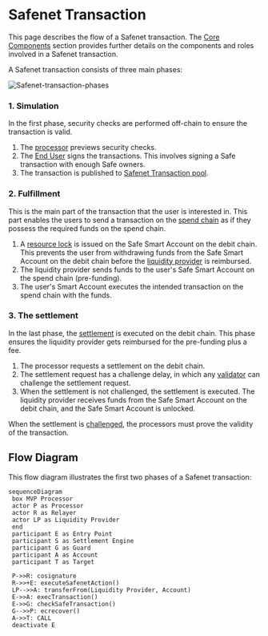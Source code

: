 # Safenet Transaction

This page describes the flow of a Safenet transaction.
The [Core Components](core-components/processor.mdx) section provides further details on the components and roles involved in a Safenet transaction.

A Safenet transaction consists of three main phases:

![Safenet-transaction-phases](../../assets/safenet-transaction-phases.png)

### 1. Simulation

In the first phase, security checks are performed off-chain to ensure the transaction is valid.

1. The [processor](./core-components/processor.mdx) previews security checks.
2. The [End User](./core-components/end-user.mdx) signs the transactions. This involves signing a Safe transaction with enough Safe owners.
3. The transaction is published to [Safenet Transaction pool](./core-components/transaction-service.mdx).

### 2. Fulfillment

This is the main part of the transaction that the user is interested in. This part enables the users to send a transaction on the [spend chain](./chains.mdx) as if they possess the required funds on the spend chain.

1. A [resource lock](./concepts/resource-lock.mdx) is issued on the Safe Smart Account on the debit chain. This prevents the user from withdrawing funds from the Safe Smart Account on the debit chain before the [liquidity provider](./core-components/liquidity-provider.mdx) is reimbursed.
2. The liquidity provider sends funds to the user's Safe Smart Account on the spend chain (pre-funding).
3. The user's Smart Account executes the intended transaction on the spend chain with the funds.

### 3. The settlement

In the last phase, the [settlement](./concepts/settlement.mdx) is executed on the debit chain. 
This phase ensures the liquidity provider gets reimbursed for the pre-funding plus a fee.

1. The processor requests a settlement on the debit chain. 
2. The settlement request has a challenge delay, in which any [validator](./core-components/validator.mdx) can challenge the settlement request.
3. When the settlement is not challenged, the settlement is executed. The liquidity provider receives funds from the Safe Smart Account on the debit chain, and the Safe Smart Account is unlocked.

When the settlement is [challenged](./concepts/challenge.mdx), the processors must prove the validity of the transaction.

## Flow Diagram

This flow diagram illustrates the first two phases of a Safenet transaction:

``` mermaid
sequenceDiagram
 box MVP Processor
 actor P as Processor
 actor R as Relayer
 actor LP as Liquidity Provider
 end
 participant E as Entry Point
 participant S as Settlement Engine
 participant G as Guard
 participant A as Account
 participant T as Target
 
 P->>R: cosignature
 R->>+E: executeSafenetAction()
 LP-->>A: transferFrom(Liquidity Provider, Account)
 E->>A: execTransaction()
 E->>G: checkSafeTransaction()
 G-->>P: ecrecover()
 A->>T: CALL
 deactivate E
```